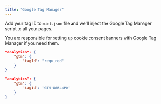 ```yaml
---
title: "Google Tag Manager"
---
```


Add your tag ID to `mint.json` file and we'll inject the Google Tag Manager script to all your pages.

You are responsible for setting up cookie consent banners with Google Tag Manager if you need them.

<CodeGroup>

```json Analytics options in mint.json
"analytics": {
    "gtm": {
        "tagId": "required"
    }
}
```

```json Example
"analytics": {
    "gtm": {
        "tagId": "GTM-MGBL4PW"
    }
}
```

</CodeGroup>
